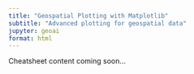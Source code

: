 ```yaml
---
title: "Geospatial Plotting with Matplotlib"
subtitle: "Advanced plotting for geospatial data"
jupyter: geoai
format: html
---
```


Cheatsheet content coming soon...
